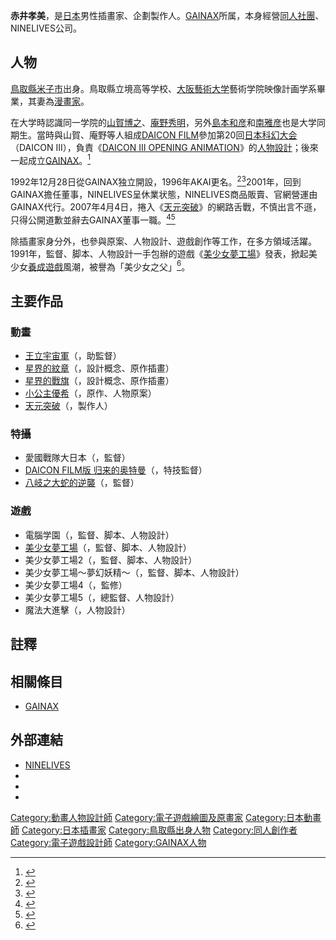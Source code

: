 {{Infobox ACG creator
|name=赤井孝美
|image =Takami Akai 20090704 Japan Expo 01.jpg
|size=
|caption= 2009年7月4日出席[[日本博覽會|日本博覽會]]
|job= 企劃製作人
|job2=
*有限会社NINELIVES代表人
|romaji=Akai Takami
|birthname={{lang|ja|赤井 孝美［あかい たかみ］}}
|other_name=
|nickname=
|foreign_name=
|english_name=Takami Akai
|sex=男
|date of birth={{Birth date and age|1961|11|21}}
|place of birth=[[鳥取縣|鳥取縣]][[米子市|米子市]]
|date of death=
|place of death=
|nationality={{JPN}}
|origin_place=
|residence=
|languages=
|height=
|weight= 
|blood_type=
|spouse=樋口紀美子（妻）
|parents=
|relatives=
|doujin_circle = Stiletto
|subordinate=
|website=[http://www.ninelives.co.jp/ NINELIVES]
|educate=
*鳥取縣立境高等学校
*[[大阪藝術大学|大阪藝術大学]]藝術学院映像計画学系
|past=
*株式会社[[GAINAX|GAINAX]]董事（2001－2007年）
|work=
* [[美少女夢工場|美少女夢工場]]
* [[星界的紋章|星界的紋章]]
* [[星界的戰旗|星界的戰旗]]
* [[小公主優希|小公主優希]]
|award=
}}
'''赤井孝美'''{{BD|1961年|11月21日}}，是[[日本|日本]]男性插畫家、企劃製作人。[[GAINAX|GAINAX]]所属，本身經營[[同人社團|同人社團]]{{nihongo|「Stiletto」|ステイレット}}、NINELIVES公司。

== 人物 ==
[[鳥取縣|鳥取縣]][[米子市|米子市]]出身。鳥取縣立境高等学校、[[大阪藝術大学|大阪藝術大学]]藝術学院映像計画学系畢業，其妻為[[漫畫家|漫畫家]]{{nihongo|[[樋口紀美子|樋口紀美子]]|樋口 紀美子→ひぐち きみこ}}。

在大学時認識同一学院的[[山賀博之|山賀博之]]、[[庵野秀明|庵野秀明]]，另外[[島本和彦|島本和彦]]和[[南雅彦|南雅彦]]也是大学同期生。當時與山賀、庵野等人組成[[GAINAX|DAICON FILM]]參加第20回[[日本科幻大会|日本科幻大会]]（DAICON III），負責《[[DAICON_III_&_IV_OPENING_ANIMATION|DAICON III OPENING ANIMATION]]》的[[人物設計|人物設計]]；後來一起成立[[GAINAX|GAINAX]]。<ref name="moura">{{Cite |script-title=ja:ガイナックス、新世紀エヴァンゲリオン - あなたとわたしのGAINAX -- 赤井孝美 |date= |url=http://www.moura.jp/frames/gainax/akai/akai_profile.html |accessdate= |publisher={{lang|ja|[[講談社|講談社]]}} |archiveurl=https://web.archive.org/web/20090423114300/http://www.moura.jp/frames/gainax/akai/akai_profile.html |archivedate=2009-04-23 |language=ja |deadurl=yes }}</ref>

1992年12月28日從GAINAX独立開設{{nihongo|「有限会社AKAI」|有限会社エーケーエーアイ}}，1996年AKAI更名{{nihongo|「有限会社NINELIVES」|有限会社ナインライブス|NINELIVES, Inc.}}。<ref>{{Cite |script-title=ja:NINELIVES/会社案内 |date= |url=http://ninelives.co.jp/company/index.html |accessdate= |publisher= |archiveurl=http://web.archive.bibalex.org/web/20010412044213/http://ninelives.co.jp/company/index.html |archivedate=2001-04-12 |language=ja |dead-url=no }}</ref><ref>{{Cite |script-title=ja:NINELIVES/会社案内/社長経歴 |date= |url=http://ninelives.co.jp/profile.html |accessdate= |publisher= |archiveurl=http://web.archive.bibalex.org/web/20050206075003/http://ninelives.co.jp/profile.html |archivedate=2005-02-06 |language=ja |dead-url=yes }}</ref>2001年，回到GAINAX擔任董事，NINELIVES呈休業状態，NINELIVES商品販賣、官網營運由GAINAX代行。2007年4月4日，捲入《[[天元突破|天元突破]]》的網路舌戰，不慎出言不遜，只得公開道歉並辭去GAINAX董事一職。<ref>{{cite web
 |date         = 2007-04-27
 |url          = http://www.gainax.co.jp/company/akai.html
 |script-title = ja:公式ブログとmixiをめぐる騒動について。
 |publisher    = [[GAINAX|GAINAX]]
 |accessdate   = 
 |language     = ja
 |deadurl      = yes
 |archiveurl   = https://web.archive.org/web/20070429013324/http://www.gainax.co.jp/company/akai.html
 |archivedate  = 2007-04-29
}}</ref><ref>{{cite web
| date =2007-04-27
| url =http://www.itmedia.co.jp/news/articles/0704/27/news092.html
| script-title =ja:mixi日記の記述で引責　ガイナックス赤井氏が取締役辞任
| publisher =ITMedia
| accessdate =
| language =ja
| archive-date =2021-02-27
| archive-url =https://web.archive.org/web/20210227072501/https://www.itmedia.co.jp/news/articles/0704/27/news092.html
| dead-url =no
}}</ref>

除插畫家身分外，也參與原案、人物設計、遊戲創作等工作，在多方領域活躍。1991年，監督、脚本、人物設計一手包辦的遊戲《[[美少女夢工場|美少女夢工場]]》發表，掀起美少女[[養成遊戲|養成遊戲]]風潮{{r|moura}}，被譽為「美少女之父」<ref>{{Cite web |url=http://gnn.gamer.com.tw/8/106478.html |title=《美少女夢工場》中文版開放預先登錄 赤井孝美捎來手繪祝賀信 |access-date=2014-11-14 |archive-date=2016-10-04 |archive-url=https://web.archive.org/web/20161004134535/http://gnn.gamer.com.tw/8/106478.html |dead-url=no }}</ref>。

== 主要作品 ==
===動畫===
*[[王立宇宙軍|王立宇宙軍]]（{{lang|ja|王立宇宙軍 オネアミスの翼}}，助監督）
*[[星界的紋章|星界的紋章]]（{{lang|ja|星界の紋章}}，設計概念、原作插畫）
*[[星界的戰旗|星界的戰旗]]（{{lang|ja|星界の戦旗}}，設計概念、原作插畫）
*[[小公主優希|小公主優希]]（{{lang|ja|ぷちぷり*ユーシィ}}，原作、人物原案）
*[[天元突破|天元突破]]（{{lang|ja|天元突破グレンラガン}}，製作人）

=== 特攝 ===
*愛國戰隊大日本（{{lang|ja|愛國戰隊大日本}}，監督）
*[[DAICON_FILM版_归来的奥特曼|DAICON FILM版 归来的奥特曼]]（{{lang|ja|帰ってきたウルトラマン}}，特技監督）
*[[八岐之大蛇的逆襲|八岐之大蛇的逆襲]]（{{lang|ja|八岐之大蛇の逆襲}}，監督）

===遊戲===
*電腦学園（{{lang|ja|電脳学園}}，監督、脚本、人物設計）
*[[美少女夢工場|美少女夢工場]]（{{lang|ja|プリンセスメーカー}}，監督、脚本、人物設計）
*美少女夢工場2（{{lang|ja|プリンセスメーカー2}}，監督、脚本、人物設計）
*美少女夢工場～夢幻妖精～（{{lang|ja|プリンセスメーカーゆめみる妖精}}，監督、脚本、人物設計）
*美少女夢工場4（{{lang|ja|プリンセスメーカー4}}，監修）    
*美少女夢工場5（{{lang|ja|プリンセスメーカー5}}，總監督、人物設計）
*魔法大進擊（{{lang|ja|Magical Pop'n マジかルポップン}}，人物設計）

== 註釋 ==
{{reflist}}

== 相關條目 ==
*[[GAINAX|GAINAX]]

== 外部連結 ==
{{Commons category|Takami Akai}}
*[http://www.ninelives.co.jp/ NINELIVES] {{Wayback|url=http://www.ninelives.co.jp/ |date=20210125115912 }}
*[https://web.archive.org/web/20141129022953/http://gainax.weblogs.jp/ninelives/ {{lang|ja|ナインライブスぶろぐ。}}]
*{{twitter|akai_takami}}
*{{facebook|akai.takami}}

{{Authority control}}
{{DEFAULTSORT:Akai Takami}}
[[Category:動畫人物設計師|Category:動畫人物設計師]]
[[Category:電子遊戲繪圖及原畫家|Category:電子遊戲繪圖及原畫家]]
[[Category:日本動畫師|Category:日本動畫師]]
[[Category:日本插畫家|Category:日本插畫家]]
[[Category:鳥取縣出身人物|Category:鳥取縣出身人物]]
[[Category:同人創作者|Category:同人創作者]]
[[Category:電子遊戲設計師|Category:電子遊戲設計師]]
[[Category:GAINAX人物|Category:GAINAX人物]]